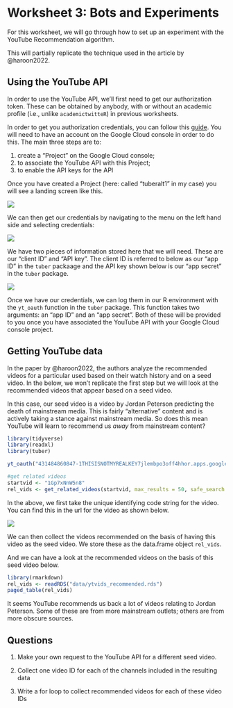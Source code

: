 # Worksheet 3: Bots and Experiments {.unnumbered}

For this worksheet, we will go through how to set up an experiment with the YouTube Recommendation algorithm.

This will partially replicate the technique used in the article by @haroon2022.

## Using the YouTube API

In order to use the YouTube API, we'll first need to get our authorization token. These can be obtained by anybody, with or without an academic profile (i.e., unlike `academictwitteR`) in previous worksheets.

In order to get you authorization credentials, you can follow this [guide](https://developers.google.com/youtube/v3/getting-started). You will need to have an account on the Google Cloud console in order to do this. The main three steps are to:

1.  create a "Project" on the Google Cloud console;
2.  to associate the YouTube API with this Project;
3.  to enable the API keys for the API

Once you have created a Project (here: called "tuberalt1" in my case) you will see a landing screen like this.

![](images/Screenshot%202022-10-31%20at%2014.59.25.png)

We can then get our credentials by navigating to the menu on the left hand side and selecting credentials:

![](images/Screenshot%202022-10-31%20at%2014.59.41.png)

We have two pieces of information stored here that we will need. These are our "client ID" and "API key". The client ID is referred to below as our "app ID" in the `tuber` packaage and the API key shown below is our "app secret" in the `tuber` package.

![](images/Screenshot%202022-10-31%20at%2015.00.18.png)

Once we have our credentials, we can log them in our R environment with the `yt_oauth` function in the `tuber` package. This function takes two arguments: an "app ID" and an "app secret". Both of these will be provided to you once you have associated the YouTube API with your Google Cloud console project.

## Getting YouTube data

In the paper by @haroon2022, the authors analyze the recommended videos for a particular used based on their watch history and on a seed video. In the below, we won't replicate the first step but we will look at the recommended videos that appear based on a seed video.

In this case, our seed video is a video by Jordan Peterson predicting the death of mainstream media. This is fairly "alternative" content and is actively taking a stance against mainstream media. So does this mean YouTube will learn to recommend us *away* from mainstream content?

```r
library(tidyverse)
library(readxl)
library(tuber)

yt_oauth("431484860847-1THISISNOTMYREALKEY7jlembpo3off4hhor.apps.googleusercontent.com","2niTHISISMADEUPTOO-l9NPUS90fp")

#get related videos
startvid <- "1Gp7xNnW5n8"
rel_vids <- get_related_videos(startvid, max_results = 50, safe_search = "none")
```

In the above, we first take the unique identifying code string for the video. You can find this in the url for the video as shown below.

![](images/Screenshot%202022-10-31%20at%2015.16.19.png)

We can then collect the videos recommended on the basis of having this video as the seed video. We store these as the data.frame object `rel_vids`.

And we can have a look at the recommended videos on the basis of this seed video below.

```r
library(rmarkdown)
rel_vids <- readRDS("data/ytvids_recommended.rds")
paged_table(rel_vids)
```

It seems YouTube recommends us back a lot of videos relating to Jordan Peterson. Some of these are from more mainstream outlets; others are from more obscure sources.

## Questions

1.  Make your own request to the YouTube API for a different seed video.

2.  Collect one video ID for each of the channels included in the resulting data

3.  Write a for loop to collect recommended videos for each of these video IDs
